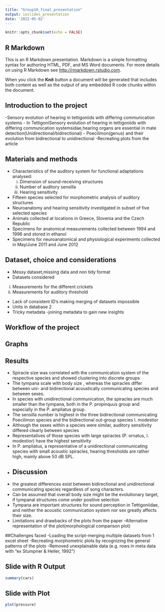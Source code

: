 ```yaml
---
title: "Group10_final_presentation"
output: ioslides_presentation
date: '2022-05-02'
---
```


```r
knitr::opts_chunk$set(echo = FALSE)
```

## R Markdown

This is an R Markdown presentation. Markdown is a simple formatting syntax for authoring HTML, PDF, and MS Word documents. For more details on using R Markdown see <http://rmarkdown.rstudio.com>.

When you click the **Knit** button a document will be generated that includes both content as well as the output of any embedded R code chunks within the document.



## Introduction to the project
-Sensory evolution of hearing in tettigoniids with differing
communication systems
- In TettigoniSensory evolution of hearing in tettigoniids with differing
communication systemsidae,hearing organs are essential in mate detection(Unidirectional/bidirectional)
- Poecilimon(genus) and their evolution from bidirectional to unidirectional
-Recreating plots from the article

## Materials and methods
- Characteristics of the auditory system for functional adaptations analysed:
  (i) Dimension of sound-receiving structures
  (ii) Number of auditory sensilla
  (iii) Hearing sensitivity
- Fifteen species selected for morphometric analysis of auditory structures
- Neuroanatomy and hearing sensitivity investigated in subset of five selected species
- Animals collected at locations in Greece, Slovenia and the Czech Republic 
- Specimens for anatomical measurements collected between 1994 and 1996 and stored in ethanol
- Specimens for neuroanatomical and physiological experiments collected in May/June 2011 and June 2012

## {data-background=graph.jpeg data-background-size=center}

## Dataset, choice and considerations
- Messy dataset,missing data and non tidy format
- Datasets considered
 (i) Measurements for the different crickets
 (ii) Measurements for auditory threshold
- Lack of consistent ID's making merging of datasets impossible
- Units in database 2
- Tricky metadata
-joining metadata to gain new insights


## Workflow of the project

## Graphs

## Results
- Spiracle size was correlated with the communication system of the respective species and showed clustering into discrete groups
- The tympana scale with body size , whereas the spiracles differ between uni- and bidirectional acoustically communicating species and between sexes.
- In species with unidirectional communication, the spiracles are much smaller than the
tympana, both in the P. propinquus group and especially in the P. ampliatus group.
- The sensilla number is highest in the three
bidirectional communicating Poecilimon species and the bidirectional out-group species I. modestior
- Although the sexes within a
species were similar, auditory sensitivity differed clearly
between species
-  Representatives of those species with large spiracles (P. ornatus, I. modestior) have
the highest sensitivity
- In P. ampliatus, a representative of a
unidirectional communicating species with small acoustic spiracles, hearing thresholds are rather high, mainly
above 50 dB SPL.
-
## Discussion
- the greatest differences exist between bidirectional and unidirectional communicating species regardless of song characters.
-  Can be assumed that overall body size might be the evolutionary target, if tympanal structures come under positive selection
- Tympana are important structures for sound perception in Tettigoniidae, and neither the acoustic communication system nor sex greatly affects their size.
- Limitations and drawbacks of the plots from the paper
-Alternative representation of the plot(morphological comparison plot)

##Challenges faced
-Loading the script-merging multiple datasets from 1 excel sheet
-Recreating morphometric plots by recognizing the general patterns of the plots
-Removed unexplainable data (e.g. rows in meta data with "ex Stumpner & Heller, 1992")
 
## Slide with R Output

```r
summary(cars)
```

## Slide with Plot

```r
plot(pressure)
```

